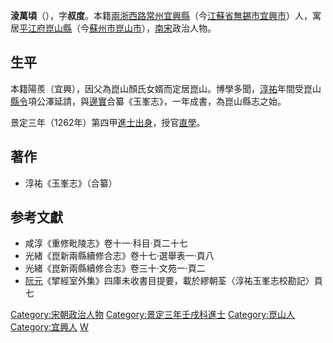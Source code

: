 '''淩萬頃'''（{{bd|？年||？年|catIdx=L淩}}），字'''叔度'''。本籍[[兩浙西路|兩浙西路]][[常州|常州]][[宜興縣|宜興縣]]（今[[江蘇省|江蘇省]][[無錫市|無錫市]][[宜興市|宜興市]]）人，寓居[[平江府|平江府]][[崑山縣|崑山縣]]（今[[蘇州市|蘇州市]][[崑山市|崑山市]]），[[南宋|南宋]]政治人物。

==生平==
本籍陽羨（宜興），因父為崑山顏氏女婿而定居崑山。博學多聞，[[淳祐|淳祐]]年間受崑山[[縣令|縣令]]項公澤延請，與[[邊實|邊實]]合纂《玉峯志》，一年成書，為崑山縣志之始。

景定三年（1262年）第四甲[[進士出身|進士出身]]，授官[[直學|直學]]。

==著作==
*淳祐《玉峯志》（合纂）

==参考文獻==
*咸淳《重修毗陵志》卷十一·科目·頁二十七
*光緒《崑新兩縣續修合志》卷十七·選舉表一·頁八
*光緒《崑新兩縣續修合志》卷三十·文苑一·頁二
*[[阮元|阮元]]《揅經室外集》四庫未收書目提要，載於繆朝荃〈淳祐玉峯志校勘記〉頁七

{{DEFAULTSORT:L淩}}
[[Category:宋朝政治人物|Category:宋朝政治人物]]
[[Category:景定三年壬戌科進士|Category:景定三年壬戌科進士]]
[[Category:崑山人|Category:崑山人]]
[[Category:宜興人|Category:宜興人]]
[[Category:淩姓|W]]